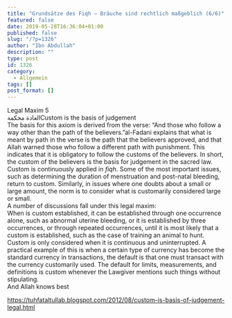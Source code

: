 ```yaml
---
title: "Grundsätze des Fiqh – Bräuche sind rechtlich maßgeblich (6/6)"
featured: false
date: 2019-05-28T16:36:04+01:00
published: false
slug: "/?p=1326"
author: "Ibn Abdullah"
description: ""
type: post
id: 1326
category:
  - Allgemein
tags: []
post_format: []
---
```


Legal Maxim 5  
العادة محكمةCustom is the basis of judgement  
The basis for this axiom is derived from the verse: “And those who follow a way other than the path of the believers.”al-Fadani explains that what is meant by path in the verse is the path that the believers approved, and that Allah warned those who follow a different path with punishment. This indicates that it is obligatory to follow the customs of the believers. In short, the custom of the believers is the basis for judgement in the sacred law. Custom is continuously applied in _fiqh_. Some of the most important issues, such as determining the duration of menstruation and post-natal bleeding, return to custom. Similarly, in issues where one doubts about a small or large amount, the norm is to consider what is customarily considered large or small.  
A number of discussions fall under this legal maxim:  
When is custom established, it can be established through one occurrence alone, such as abnormal uterine bleeding, or it is established by three occurrences, or through repeated occurrences, until it is most likely that a custom is established, such as the case of training an animal to hunt.  
Custom is only considered when it is continuous and uninterrupted. A practical example of this is when a certain type of currency has become the standard currency in transactions, the default is that one must transact with the currency customarily used. The default for limits, measurements, and definitions is custom whenever the Lawgiver mentions such things without stipulating.  
And Allah knows best

https://tuhfataltullab.blogspot.com/2012/08/custom-is-basis-of-judgement-legal.html
